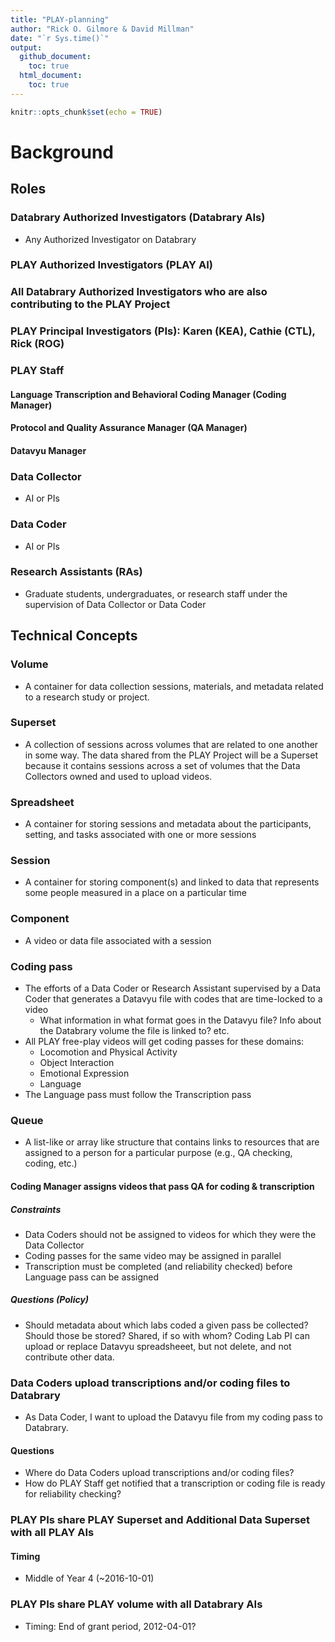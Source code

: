 ```yaml
---
title: "PLAY-planning"
author: "Rick O. Gilmore & David Millman"
date: "`r Sys.time()`"
output:
  github_document:
    toc: true
  html_document:
    toc: true
---
```


```r
knitr::opts_chunk$set(echo = TRUE)
```

# Background

## Roles

### Databrary Authorized Investigators (Databrary AIs)

- Any Authorized Investigator on Databrary

### PLAY Authorized Investigators (PLAY AI)

### All Databrary Authorized Investigators who are also contributing to the PLAY Project

### PLAY Principal Investigators (PIs): Karen (KEA), Cathie (CTL), Rick (ROG)

### PLAY Staff

#### Language Transcription and Behavioral Coding Manager (Coding Manager)

#### Protocol and Quality Assurance Manager (QA Manager)

####  Datavyu Manager

### Data Collector

- AI or PIs

### Data Coder

- AI or PIs

### Research Assistants (RAs)

- Graduate students, undergraduates, or research staff under the supervision of Data Collector or Data Coder 

## Technical Concepts

### Volume

- A container for data collection sessions, materials, and metadata related to a research study or project.

### Superset

- A collection of sessions across volumes that are related to one another in some way. The data shared from the PLAY Project will be a Superset because it contains sessions across a set of volumes that the Data Collectors owned and used to upload videos.

### Spreadsheet

- A container for storing sessions and metadata about the participants, setting, and tasks associated with one or more sessions

### Session

- A container for storing component(s) and linked to data that represents some people measured in a place on a particular time

### Component

- A video or data file associated with a session

### Coding pass

- The efforts of a Data Coder or Research Assistant supervised by a Data Coder that generates a Datavyu file with codes that are time-locked to a video
    - What information in what format goes in the Datavyu file? Info about the Databrary volume the file is linked to? etc.
- All PLAY free-play videos will get coding passes for these domains:
    - Locomotion and Physical Activity
    - Object Interaction
    - Emotional Expression
    - Language
- The Language pass must follow the Transcription pass

### Queue

- A list-like or array like structure that contains links to resources that are assigned to a person for a particular purpose (e.g., QA checking, coding, etc.)



#### Coding Manager assigns videos that pass QA for coding & transcription

##### Constraints

- Data Coders should not be assigned to videos for which they were the Data Collector
- Coding passes for the same video may be assigned in parallel
- Transcription must be completed (and reliability checked) before Language pass can be assigned

##### Questions (Policy)

- Should metadata about which labs coded a given pass be collected? Should those be stored? Shared, if so with whom? Coding Lab PI can upload or replace Datavyu spreadsheeet, but not delete, and not contribute other data.

### Data Coders upload transcriptions and/or coding files to Databrary

- As Data Coder, I want to upload the Datavyu file from my coding pass to Databrary. 

#### Questions

- Where do Data Coders upload transcriptions and/or coding files?
- How do PLAY Staff get notified that a transcription or coding file is ready for reliability checking?

### PLAY PIs share PLAY Superset and Additional Data Superset with all PLAY AIs

#### Timing

- Middle of Year 4 (~2016-10-01)

### PLAY PIs share PLAY volume with all Databrary AIs

- Timing: End of grant period, 2012-04-01?

